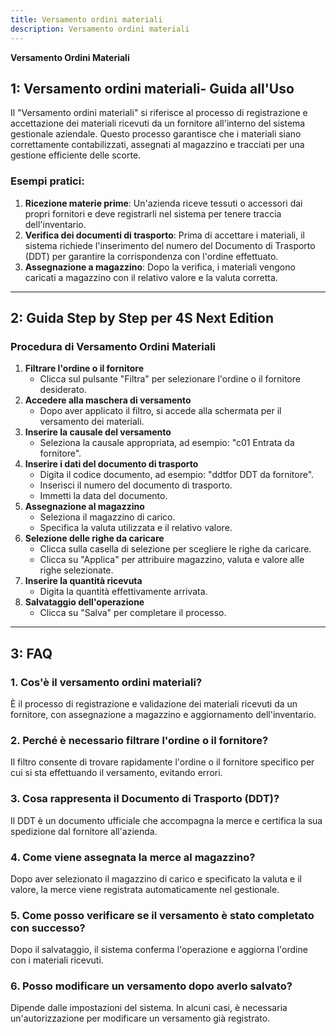 ```yaml
---
title: Versamento ordini materiali
description: Versamento ordini materiali
---
```


**Versamento Ordini Materiali**

## 1: Versamento ordini materiali- Guida all'Uso

Il "Versamento ordini materiali" si riferisce al processo di registrazione e accettazione dei materiali ricevuti da un fornitore all'interno del sistema gestionale aziendale. Questo processo garantisce che i materiali siano correttamente contabilizzati, assegnati al magazzino e tracciati per una gestione efficiente delle scorte.

### Esempi pratici:

1. **Ricezione materie prime**: Un'azienda riceve tessuti o accessori dai propri fornitori e deve registrarli nel sistema per tenere traccia dell'inventario.
2. **Verifica dei documenti di trasporto**: Prima di accettare i materiali, il sistema richiede l'inserimento del numero del Documento di Trasporto (DDT) per garantire la corrispondenza con l'ordine effettuato.
3. **Assegnazione a magazzino**: Dopo la verifica, i materiali vengono caricati a magazzino con il relativo valore e la valuta corretta.

***

## 2: Guida Step by Step per 4S Next Edition

### Procedura di Versamento Ordini Materiali

1. **Filtrare l'ordine o il fornitore**
   * Clicca sul pulsante "Filtra" per selezionare l'ordine o il fornitore desiderato.
2. **Accedere alla maschera di versamento**
   * Dopo aver applicato il filtro, si accede alla schermata per il versamento dei materiali.
3. **Inserire la causale del versamento**
   * Seleziona la causale appropriata, ad esempio: "c01 Entrata da fornitore".
4. **Inserire i dati del documento di trasporto**
   * Digita il codice documento, ad esempio: "ddtfor DDT da fornitore".
   * Inserisci il numero del documento di trasporto.
   * Immetti la data del documento.
5. **Assegnazione al magazzino**
   * Seleziona il magazzino di carico.
   * Specifica la valuta utilizzata e il relativo valore.
6. **Selezione delle righe da caricare**
   * Clicca sulla casella di selezione per scegliere le righe da caricare.
   * Clicca su "Applica" per attribuire magazzino, valuta e valore alle righe selezionate.
7. **Inserire la quantità ricevuta**
   * Digita la quantità effettivamente arrivata.
8. **Salvataggio dell'operazione**
   * Clicca su "Salva" per completare il processo.

***

## 3: FAQ

### 1. **Cos'è il versamento ordini materiali?**

È il processo di registrazione e validazione dei materiali ricevuti da un fornitore, con assegnazione a magazzino e aggiornamento dell'inventario.

### 2. **Perché è necessario filtrare l'ordine o il fornitore?**

Il filtro consente di trovare rapidamente l'ordine o il fornitore specifico per cui si sta effettuando il versamento, evitando errori.

### 3. **Cosa rappresenta il Documento di Trasporto (DDT)?**

Il DDT è un documento ufficiale che accompagna la merce e certifica la sua spedizione dal fornitore all'azienda.

### 4. **Come viene assegnata la merce al magazzino?**

Dopo aver selezionato il magazzino di carico e specificato la valuta e il valore, la merce viene registrata automaticamente nel gestionale.

### 5. **Come posso verificare se il versamento è stato completato con successo?**

Dopo il salvataggio, il sistema conferma l'operazione e aggiorna l'ordine con i materiali ricevuti.

### 6. **Posso modificare un versamento dopo averlo salvato?**

Dipende dalle impostazioni del sistema. In alcuni casi, è necessaria un'autorizzazione per modificare un versamento già registrato.